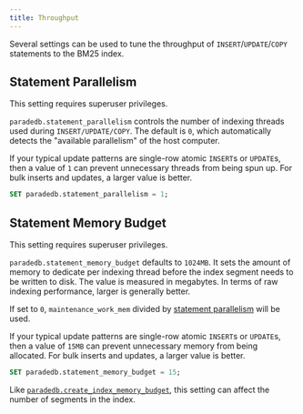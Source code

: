 ```yaml
---
title: Throughput
---
```


Several settings can be used to tune the throughput of `INSERT`/`UPDATE`/`COPY` statements to the BM25 index.

## Statement Parallelism

<Note>This setting requires superuser privileges.</Note>

`paradedb.statement_parallelism` controls the number of indexing threads used during `INSERT/UPDATE/COPY`. The default is `0`, which automatically detects the
"available parallelism" of the host computer.

If your typical update patterns are single-row atomic `INSERT`s or `UPDATE`s, then a value of `1` can prevent unnecessary threads from being spun up. For bulk inserts
and updates, a larger value is better.

```sql
SET paradedb.statement_parallelism = 1;
```

## Statement Memory Budget

<Note>This setting requires superuser privileges.</Note>

`paradedb.statement_memory_budget` defaults to `1024MB`. It sets the amount of memory to dedicate per indexing thread before the index segment needs to be
written to disk. The value is measured in megabytes. In terms of raw indexing performance, larger is generally better.

If set to `0`, `maintenance_work_mem` divided by [statement parallelism](#statement-parallelism) will be used.

If your typical update patterns are single-row atomic `INSERT`s or `UPDATE`s, then a value of `15MB` can prevent unnecessary memory from being allocated. For bulk inserts
and updates, a larger value is better.

```sql
SET paradedb.statement_memory_budget = 15;
```

Like [`paradedb.create_index_memory_budget`](/documentation/configuration/index#indexing-memory-per-thread), this setting can affect the number of segments in the index.
